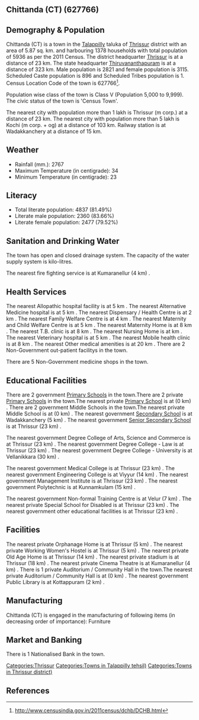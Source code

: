 {{Infobox settlement
| name=Chittanda (CT)
| native_name=
| native_name_lang=
| other_name=
| nickname=
| settlement_type=Town
| image_skyline=
| image_alt=
| image_caption=
| pushpin_map=India Kerala
| pushpin_label_position=right
| pushpin_map_alt=
| pushpin_map_caption=Location in Kerala, India
| latd=
| latm=
| lats=
| latNS=
| longd=
| longm=
| longs=
| longEW=
| coordinates_display=inline,title
| subdivision_type=Country
| subdivision_name={{flag|India}}
| subdivision_type1=[[States and territories of India|State]]
| subdivision_name1=Kerala 
| subdivision_type2=[[List of districts of India|District]]
| subdivision_name2=Thrissur
| subdivision_type3=Tahsil
| subdivision_name3=Talappilly
| website=
| established_title=<!-- Established -->
| established_date=
| founder=
| named_for=
| government_type=
| governing_body=
| unit_pref=Metric
| area_footnotes=
| area_rank=
| area_total_km2=5.87
| elevation_footnotes=
| elevation_m=
| population_total=5936
| population_as_of=2011
| population_rank=
| population_density_km2=1011
| population_demonym=
| population_footnotes=
| demographics_type1=Languages=
| demographics1_title1=Official=
| demographics1_info1=[[Malayalam language|Malayalam]]
| timezone1=[[Indian Standard Time|IST]]
| utc_offset1==+5:30
| postal_code_type=[[Postal Index Number|PIN]]
| postal_code=
| area_code_type=Telephone code
| area_code=
| registration_plate=
| blank1_name_sec1=Nearest city
| blank1_info_sec1=[[Thrissur (m corp.)]]
| blank2_name_sec1=[[Human sex ratio|Sex ratio]]
| blank2_info_sec1=1104
| blank3_name_sec1=Literacy
| blank3_info_sec1=81.49%
| blank1_name_sec2=[[2011 Census of India|2011 census]] code
| blank1_info_sec2=627766
| footnotes=
}}

== Chittanda (CT) (627766) ==

== Demography & Population ==

Chittanda (CT) is a town in the [[Talappilly]] taluka of [[Thrissur]] district with an area of 5.87 sq. km. and harbouring 1378 households with total population of 5936 as per the 2011 Census. The district headquarter [[Thrissur]] is at a distance of 23 km. The state headquarter [[Thiruvananthapuram]] is at a distance of 323 km. Male population is 2821 and female population is 3115. Scheduled Caste population is 896 and Scheduled Tribes population is 1. Census Location Code of the town is 627766<ref>http://www.censusindia.gov.in/2011census/dchb/DCHB.html</ref>.

Population wise class of the town is Class V (Population 5,000 to 9,999).
The civic status of the town is 'Census Town'.

The nearest city with population more than 1 lakh is Thrissur (m corp.) at a distance of 23 km. The nearest city with population more than 5 lakh is Kochi (m corp. + og)  at a distance of 103 km. Railway station is at Wadakkanchery at a distance of 15 km.


== Weather ==  
* Rainfall (mm.): 2767 
* Maximum Temperature (in centigrade): 34
* Minimum Temperature (in centigrade): 23


== Literacy ==  
* Total literate population: 4837 (81.49%)
* Literate male population: 2360 (83.66%)
* Literate female population: 2477 (79.52%)


== Sanitation and Drinking Water ==  
The town has open and closed drainage system.
The capacity of the water supply system is  kilo-litres.

The nearest fire fighting service is at Kumaranellur (4 km) .


== Health Services ==
The nearest Allopathic hospital facility is at 5 km .
The nearest Alternative Medicine hospital is at 5 km .
The nearest Dispensary / Health Centre is at 2 km .
The nearest Family Welfare Centre is at 4 km .
The nearest Maternity and Child Welfare Centre is at 5 km .
The nearest Maternity Home is at 8 km .
The nearest T.B. clinic is at 8 km .
The nearest Nursing Home is at  km .
The nearest Veterinary hospital is at 5 km .
The nearest Mobile health clinic is at 8 km .
The nearest Other medical amenities is at 20 km .
There are 2 Non-Government out-patient facilitys in the town.


There are 5 Non-Government medicine shops in the town.


== Educational Facilities ==
There are 2 government [[Primary School]]s in the town.There are 2 private [[Primary School]]s in the town.The nearest private [[Primary School]] is at  (0 km) .
There are 2 government Middle Schools in the town.The nearest private Middle School is at  (0 km) .
The nearest government [[Secondary School]] is at Wadakkanchery (5 km) .
The nearest government [[Senior Secondary School]] is at Thrissur (23 km) .
 
 
 
 
 
The nearest government Degree College of Arts, Science and Commerce is at Thrissur (23 km) .
The nearest government Degree College - Law is at Thrissur (23 km) .
The nearest government Degree College - University is at Vellanikkara (30 km) .
 
The nearest government Medical College is at Thrissur (23 km) .
The nearest government Engineering College is at Viyyur (14 km) .
The nearest government Management Institute is at Thrissur (23 km) .
The nearest government Polytechnic is at Kunnamkulam (15 km) .
 
The nearest government Non-formal Training Centre is at Velur (7 km) .
The nearest private Special School for Disabled is at Thrissur (23 km) .
The nearest government other educational facilities is at Thrissur (23 km) .


== Facilities ==
The nearest private Orphanage Home is at Thrissur (5 km) .
The nearest private Working Women's Hostel is at Thrissur (5 km) .
The nearest private Old Age Home is at Thrissur (14 km) .
The nearest private stadium is at Thrissur (18 km) .
The nearest private Cinema Theatre is at Kumaranellur (4 km) .
There is 1 private Auditorium / Community Hall in the town.The nearest private Auditorium / Community Hall is at  (0 km) .
The nearest government Public Library is at Kottappuram (2 km) .


== Manufacturing ==
Chittanda (CT) is engaged in the manufacturing of following items (in decreasing order of importance): Furniture


== Market and Banking ==
There is 1 Nationalised Bank in the town.






[[Categories:Thrissur]]
[[Categories:Towns in Talappilly tehsil)]]
[[Categories:Towns in Thrissur district)]]


== References ==
{{Reflist}}


